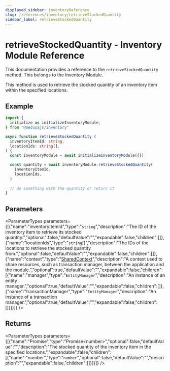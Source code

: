 ```yaml
---
displayed_sidebar: inventoryReference
slug: /references/inventory/retrieveStockedQuantity
sidebar_label: retrieveStockedQuantity
---
```



# retrieveStockedQuantity - Inventory Module Reference

This documentation provides a reference to the `retrieveStockedQuantity` method. This belongs to the Inventory Module.

This method is used to retrieve the stocked quantity of an inventory item within the specified locations.

## Example

```ts
import { 
  initialize as initializeInventoryModule,
} from "@medusajs/inventory"

async function retrieveStockedQuantity (
  inventoryItemId: string,
  locationIds: string[],
) {
  const inventoryModule = await initializeInventoryModule({})

  const quantity = await inventoryModule.retrieveStockedQuantity(
    inventoryItemId,
    locationIds,
  )
  
  // do something with the quantity or return it
}
```

## Parameters

<ParameterTypes parameters={[{"name":"inventoryItemId","type":"`string`","description":"The ID of the inventory item to retrieve its stocked quantity.","optional":false,"defaultValue":"","expandable":false,"children":[]},{"name":"locationIds","type":"`string`[]","description":"The IDs of the locations to retrieve the stocked quantity from.","optional":false,"defaultValue":"","expandable":false,"children":[]},{"name":"context","type":"[SharedContext](../../interfaces/inventory.SharedContext.mdx)","description":"A context used to share resources, such as transaction manager, between the application and the module.","optional":true,"defaultValue":"","expandable":false,"children":[{"name":"manager","type":"`EntityManager`","description":"An instance of an entity manager.","optional":true,"defaultValue":"","expandable":false,"children":[]},{"name":"transactionManager","type":"`EntityManager`","description":"An instance of a transaction manager.","optional":true,"defaultValue":"","expandable":false,"children":[]}]}]} />

## Returns

<ParameterTypes parameters={[{"name":"Promise","type":"Promise&#60;number&#62;","optional":false,"defaultValue":"","description":"The stocked quantity of the inventory item in the specified locations.","expandable":false,"children":[{"name":"number","type":"`number`","optional":false,"defaultValue":"","description":"","expandable":false,"children":[]}]}]} />
